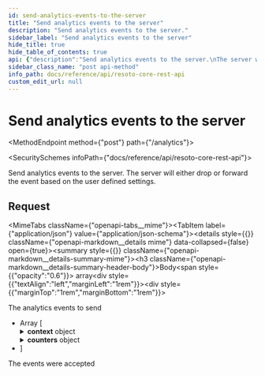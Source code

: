 ```yaml
---
id: send-analytics-events-to-the-server
title: "Send analytics events to the server"
description: "Send analytics events to the server."
sidebar_label: "Send analytics events to the server"
hide_title: true
hide_table_of_contents: true
api: {"description":"Send analytics events to the server.\nThe server will either drop or forward the event based on the user defined settings.\n","tags":["system"],"requestBody":{"description":"The analytics events to send","content":{"application/json":{"schema":{"type":"array","items":{"description":"An analytics event.","type":"object","properties":{"system":{"type":"string","description":"The system that emitted the event."},"kind":{"type":"string","description":"The kind of event."},"context":{"type":"object","description":"The context of the event.","additionalProperties":{"type":"string"}},"counters":{"type":"object","description":"The counters of the event.","additionalProperties":{"type":"integer"}},"at":{"type":"string","description":"The time of the event in IS0 8601 date time."}},"title":"AnalyticsEvent"}}}}},"responses":{"204":{"description":"The events were accepted"}},"method":"post","path":"/analytics","servers":[{"url":"https://{host}:{port}","variables":{"host":{"default":"localhost"},"port":{"default":"8900"}}}],"jsonRequestBodyExample":[{"system":"string","kind":"string","context":{},"counters":{},"at":"string"}],"info":{"title":"Resoto Core REST API","version":"V1"},"postman":{"name":"Send analytics events to the server","description":{"content":"Send analytics events to the server.\nThe server will either drop or forward the event based on the user defined settings.\n","type":"text/plain"},"url":{"path":["analytics"],"host":["{{baseUrl}}"],"query":[],"variable":[]},"header":[{"key":"Content-Type","value":"application/json"}],"method":"POST","body":{"mode":"raw","raw":"\"\"","options":{"raw":{"language":"json"}}}}}
sidebar_class_name: "post api-method"
info_path: docs/reference/api/resoto-core-rest-api
custom_edit_url: null
---
```



<h1 className={"openapi__heading"}>Send analytics events to the server</h1>

<MethodEndpoint method={"post"} path={"/analytics"}></MethodEndpoint>

<SecuritySchemes infoPath={"docs/reference/api/resoto-core-rest-api"}></SecuritySchemes>

Send analytics events to the server. The server will either drop or forward the event based on the user defined settings.

## Request

<MimeTabs className={"openapi-tabs__mime"}><TabItem label={"application/json"} value={"application/json-schema"}><details style={{}} className={"openapi-markdown__details mime"} data-collapsed={false} open={true}><summary style={{}} className={"openapi-markdown__details-summary-mime"}><h3 className={"openapi-markdown__details-summary-header-body"}>Body</h3><span style={{"opacity":"0.6"}}> array</span></summary><div style={{"textAlign":"left","marginLeft":"1rem"}}><div style={{"marginTop":"1rem","marginBottom":"1rem"}}>

The analytics events to send

</div></div><ul style={{"marginLeft":"1rem"}}><li><div style={{"fontSize":"var(--ifm-code-font-size)","opacity":"0.6","marginLeft":"-.5rem","paddingBottom":".5rem"}}>Array [</div></li><SchemaItem collapsible={false} name={"system"} required={false} schemaName={"string"} qualifierMessage={undefined} schema={{"type":"string","description":"The system that emitted the event."}}></SchemaItem><SchemaItem collapsible={false} name={"kind"} required={false} schemaName={"string"} qualifierMessage={undefined} schema={{"type":"string","description":"The kind of event."}}></SchemaItem><SchemaItem collapsible={true} className={"schemaItem"}><details style={{}} className={"openapi-markdown__details"}><summary style={{}}><span className={"openapi-schema__container"}><strong className={"openapi-schema__property"}>context</strong><span className={"openapi-schema__name"}> object</span></span></summary><div style={{"marginLeft":"1rem"}}><div style={{"marginTop":".5rem","marginBottom":".5rem"}}>

The context of the event.

</div><SchemaItem name={"property name*"} required={false} schemaName={"string"} qualifierMessage={undefined} schema={{"type":"string"}} collapsible={false} discriminator={false}></SchemaItem></div></details></SchemaItem><SchemaItem collapsible={true} className={"schemaItem"}><details style={{}} className={"openapi-markdown__details"}><summary style={{}}><span className={"openapi-schema__container"}><strong className={"openapi-schema__property"}>counters</strong><span className={"openapi-schema__name"}> object</span></span></summary><div style={{"marginLeft":"1rem"}}><div style={{"marginTop":".5rem","marginBottom":".5rem"}}>

The counters of the event.

</div><SchemaItem name={"property name*"} required={false} schemaName={"integer"} qualifierMessage={undefined} schema={{"type":"integer"}} collapsible={false} discriminator={false}></SchemaItem></div></details></SchemaItem><SchemaItem collapsible={false} name={"at"} required={false} schemaName={"string"} qualifierMessage={undefined} schema={{"type":"string","description":"The time of the event in IS0 8601 date time."}}></SchemaItem><li><div style={{"fontSize":"var(--ifm-code-font-size)","opacity":"0.6","marginLeft":"-.5rem"}}>]</div></li></ul></details></TabItem></MimeTabs><div><div><ApiTabs><TabItem label={"204"} value={"204"}><div>

The events were accepted

</div><div></div></TabItem></ApiTabs></div></div>
